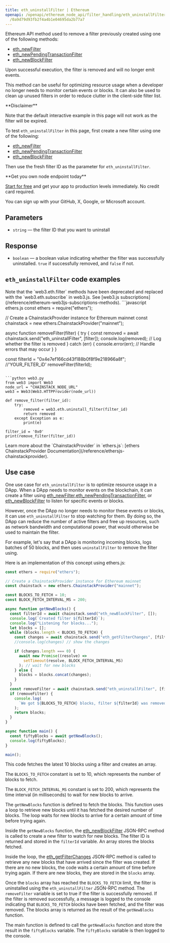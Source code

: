 ---
title: eth_uninstallFilter | Ethereum
openapi: /openapi/ethereum_node_api/filter_handling/eth_uninstallFilter.json POST
  /0a9d79d93fb2f4a4b1e04695da2b77a7
---

Ethereum API method used to remove a filter previously created using one of the following methods:

* [eth\_newFilter](/reference/ethereum_node_api/logs_and_events/eth_newFilter)
* [eth\_newPendingTransactionFilter](/reference/ethereum_node_api/transaction_info/eth_newPendingTransactionFilter)
* [eth\_newBlockFilter](/reference/ethereum_node_api/blocks_info/eth_newBlockFilter)

Upon successful execution, the filter is removed and will no longer emit events.

This method can be useful for optimizing resource usage when a developer no longer needs to monitor certain events or blocks. It can also be used to clean up unused filters in order to reduce clutter in the client-side filter list.

<Warning>
**Disclaimer**

Note that the default interactive example in this page will not work as the filter will be expired.

To test `eth_uninstallFilter` in this page, first create a new filter using one of the following:

* [eth\_newFilter](/reference/ethereum_node_api/logs_and_events/eth_newFilter)
* [eth\_newPendingTransactionFilter](/reference/ethereum_node_api/transaction_info/eth_newPendingTransactionFilter)
* [eth\_newBlockFilter](/reference/ethereum_node_api/blocks_info/eth_newBlockFilter)

Then use the fresh filter ID as the parameter for `eth_uninstallFilter`.
</Warning>

<Check>
**Get you own node endpoint today**

[Start for free](https://console.chainstack.com/) and get your app to production levels immediately. No credit card required.

You can sign up with your GitHub, X, Google, or Microsoft account.
</Check>


## Parameters

* `string` — the filter ID that you want to uninstall

## Response

* `boolean` — a boolean value indicating whether the filter was successfully uninstalled. `true` if successfully removed, and `false` if not.

## `eth_uninstallFilter` code examples

<Note>
Note that the `web3.eth.filter` methods have been deprecated and replaced with the `web3.eth.subscribe` in web3.js. See [web3.js subscriptions](/reference/ethereum-web3js-subscriptions-methods).
</Note>

<CodeGroup>
```javascript ethers.js
const ethers = require("ethers");

// Create a ChainstackProvider instance for Ethereum mainnet
const chainstack = new ethers.ChainstackProvider("mainnet");

async function removeFilter(filter) {
  try {
    const removed = await chainstack.send("eth_uninstallFilter", [filter]);
    console.log(removed); // Log whether the filter is removed
  } catch (err) {
    console.error(err); // Handle errors that may occur
  }
}

const filterId = "0x4e7ef166cd43f188b0f8f9e218966a8f"; //'YOUR_FILTER_iD'
removeFilter(filterId);
```

```python web3.py
from web3 import Web3  
node_url = "CHAINSTACK_NODE_URL" 
web3 = Web3(Web3.HTTPProvider(node_url))

def remove_filter(filter_id):
    try:
        removed = web3.eth.uninstall_filter(filter_id)
        return removed
    except Exception as e:
        print(e)

filter_id = '0x0'
print(remove_filter(filter_id))
```
</CodeGroup>

<Note>
Learn more about the `ChainstackProvider` in `ethers.js`: [ethers ChainstackProvider Documentation](/reference/ethersjs-chainstackprovider).
</Note>


## Use case

One use case for `eth_uninstallFilter` is to optimize resource usage in a DApp. When a DApp needs to monitor events on the blockchain, it can create a filter using [eth\_newFilter](/reference/ethereum_node_api/logs_and_events/eth_newFilter),[eth\_newPendingTransactionFilter](/reference/ethereum_node_api/transaction_info/eth_newPendingTransactionFilter), or [eth\_newBlockFilter](/reference/ethereum_node_api/blocks_info/eth_newBlockFilter) to listen for specific events or blocks.

However, once the DApp no longer needs to monitor these events or blocks, it can use `eth_uninstallFilter` to stop watching for them. By doing so, the DApp can reduce the number of active filters and free up resources, such as network bandwidth and computational power, that would otherwise be used to maintain the filter.

For example, let's say that a DApp is monitoring incoming blocks, logs batches of 50 blocks, and then uses `uninstallFilter` to remove the filter using.

Here is an implementation of this concept using ethers.js:

```javascript index.js
const ethers = require("ethers");

// Create a ChainstackProvider instance for Ethereum mainnet
const chainstack = new ethers.ChainstackProvider("mainnet");

const BLOCKS_TO_FETCH = 10;
const BLOCK_FETCH_INTERVAL_MS = 200;

async function getNewBlocks() {
  const filterId = await chainstack.send("eth_newBlockFilter", []);
  console.log(`Created filter ${filterId}`);
  console.log("Listening for blocks...");
  let blocks = [];
  while (blocks.length < BLOCKS_TO_FETCH) {
    const changes = await chainstack.send("eth_getFilterChanges", [filterId]);
    //console.log(changes) // show the changes

    if (changes.length === 0) {
      await new Promise((resolve) =>
        setTimeout(resolve, BLOCK_FETCH_INTERVAL_MS)
      ); // wait for new blocks
    } else {
      blocks = blocks.concat(changes);
    }
  }
  const removeFilter = await chainstack.send("eth_uninstallFilter", [filterId]); // clean up filter
  if (removeFilter) {
    console.log(
      `We got ${BLOCKS_TO_FETCH} blocks, filter ${filterId} was removed.`
    );
    return blocks;
  }
}

async function main() {
  const fiftyBlocks = await getNewBlocks();
  console.log(fiftyBlocks);
}

main();
```


This code fetches the latest 10 blocks using a filter and creates an array.

The `BLOCKS_TO_FETCH` constant is set to 10, which represents the number of blocks to fetch.

The `BLOCK_FETCH_INTERVAL_MS` constant is set to 200, which represents the time interval (in milliseconds) to wait for new blocks to arrive.

The `getNewBlocks` function is defined to fetch the blocks. This function uses a loop to retrieve new blocks until it has fetched the desired number of blocks. The loop waits for new blocks to arrive for a certain amount of time before trying again.

Inside the `getNewBlocks` function, the [eth\_newBlockFilter](/reference/ethereum_node_api/blocks_info/eth_newBlockFilter) JSON-RPC method is called to create a new filter to watch for new blocks. The filter ID is returned and stored in the `filterId` variable. An array stores the blocks fetched.

Inside the loop, the [eth\_getFilterChanges](/reference/ethereum_node_api/filter_handling/eth_getFilterChanges) JSON-RPC method is called to retrieve any new blocks that have arrived since the filter was created. If there are no new blocks, the code waits a certain amount of time before trying again. If there are new blocks, they are stored in the `blocks` array.

Once the `blocks` array has reached the `BLOCKS_TO_FETCH` limit, the filter is uninstalled using the `eth_uninstallFilter` JSON-RPC method. The `removeFilter` variable is set to true if the filter is successfully removed. If the filter is removed successfully, a message is logged to the console indicating that `BLOCKS_TO_FETCH` blocks have been fetched, and the filter was removed. The blocks array is returned as the result of the `getNewBlocks` function.

The main function is defined to call the `getNewBlocks` function and store the result in the `fiftyBlocks` variable. The `fiftyBlocks` variable is then logged to the console.
